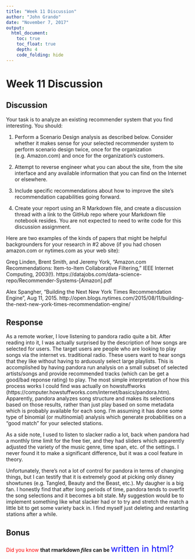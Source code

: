 ```yaml
---
title: "Week 11 Discussion"
author: "John Grando"
date: "November 7, 2017"
output: 
  html_document:
    toc: true
    toc_float: true
    depth: 4
    code_folding: hide
---
```


<h1>Week 11 Discussion</h1>

<h2>Discussion</h2>

Your task is to analyze an existing recommender system that you find interesting.  You should:

1. Perform a Scenario Design analysis as described below.  Consider whether it makes sense for your selected recommender system to perform scenario design twice, once for the organization (e.g. Amazon.com) and once for the organization's customers.

2. Attempt to reverse engineer what you can about the site, from the site interface and any available information that you can find on the Internet or elsewhere.

3. Include specific recommendations about how to improve the site's recommendation capabilities going forward. 

4. Create your report using an R Markdown file, and create a discussion thread with a link to the GitHub repo where your Markdown file notebook resides.  You are not expected to need to write code for this discussion assignment.

Here are two examples of the kinds of papers that might be helpful backgrounders for your research in #2 above (if you had chosen amazon.com or nytimes.com as your web site):

Greg Linden, Brent Smith, and Jeremy York, "Amazon.com Recommendations:  Item-to-Item Collaborative Filtering,"  IEEE Internet Computing, 2003(!).  https://datajobs.com/data-science-repo/Recommender-Systems-[Amazon].pdf

Alex Spangher, "Building the Next New York Times Recommendation Engine", Aug 11, 2015.  http://open.blogs.nytimes.com/2015/08/11/building-the-next-new-york-times-recommendation-engine/

<h2>Response</h2>

As a remote worker, I love listening to pandora radio quite a bit.  After reading into it, I was actually surprised by the description of how songs are selected for users.  The target users are people who are looking to play songs via the internet vs. traditional radio.  These users want to hear songs that they like without having to arduously select large playlists.  This is accomplished by having pandora run analysis on a small subset of selected artists/songs and provide recommended tracks (which can be get a good/bad reponse rating) to play.  The most simple interpretation of how this process works I could find was actually on howstuffworks (https://computer.howstuffworks.com/internet/basics/pandora.htm).  Apparently, pandora analyzes song structure and makes its selections based on those results, rather than just play based on some metadata which is probably available for each song.  I'm assuming it has done some type of binomial (or multinomial) analysis which generate probabilities on a "good match" for your selected stations.

As a side note, I used to listen to slacker radio a lot, back when pandora had a monthly time limit for the free tier, and they had sliders which apparently adjusted the variety of the music genre, time span, etc. of the settings.  I never found it to make a significant difference, but it was a cool feature in theory.

Unfortunately, there's not a lot of control for pandora in terms of changing things, but I can testify that it is extremely good at picking only disney showtunes (e.g. Tangled, Beauty and the Beast, etc.).  My daugher is a big fan.  I honestly find that after long periods of time, pandora tends to overfit the song selections and it becomes a bit stale.  My suggestion would be to implement something like what slacker had or to try and stretch the match a little bit to get some variety back in.  I find myself just deleting and restarting stations after a while.

<h2>Bonus</h2>

<font color="red">Did you know </font><strong>that rmarkdown <i>files</i> can be </strong><font size="+2" color="blue">written in html?</font>